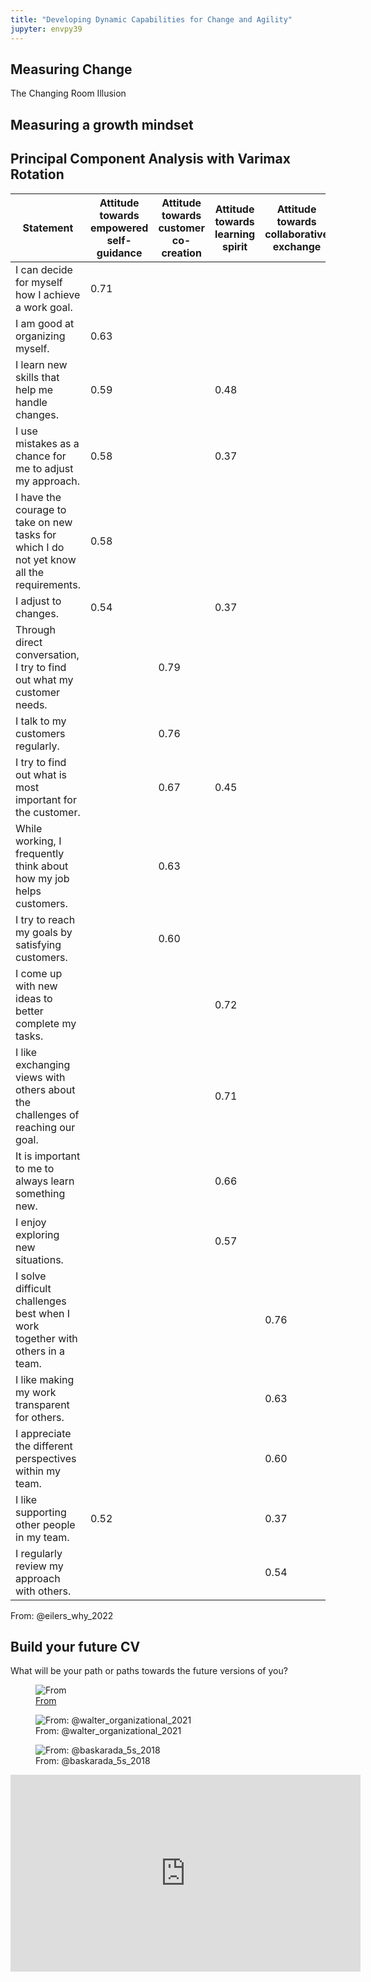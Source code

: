 ```yaml
---
title: "Developing Dynamic Capabilities for Change and Agility"
jupyter: envpy39
---
```


## Measuring Change

The Changing Room Illusion

## Measuring a growth mindset

```{=html}

<div class="container mt-4">
        <h2>Principal Component Analysis with Varimax Rotation</h2>
        <table class="table table-striped">
            <thead>
                <tr>
                    <th scope="col">Statement</th>
                    <th scope="col">Attitude towards empowered self-guidance</th>
                    <th scope="col">Attitude towards customer co-creation</th>
                    <th scope="col">Attitude towards learning spirit</th>
                    <th scope="col">Attitude towards collaborative exchange</th>
                </tr>
            </thead>
            <tbody>
                <tr>
                    <td>I can decide for myself how I achieve a work goal.</td>
                    <td>0.71</td>
                    <td></td>
                    <td></td>
                    <td></td>
                </tr>
                <tr>
                    <td>I am good at organizing myself.</td>
                    <td>0.63</td>
                    <td></td>
                    <td></td>
                    <td></td>
                </tr>
                <tr>
                    <td>I learn new skills that help me handle changes.</td>
                    <td>0.59</td>
                    <td></td>
                    <td>0.48</td>
                    <td></td>
                </tr>
                <tr>
                    <td>I use mistakes as a chance for me to adjust my approach.</td>
                    <td>0.58</td>
                    <td></td>
                    <td>0.37</td>
                    <td></td>
                </tr>
                <tr>
                    <td>I have the courage to take on new tasks for which I do not yet know all the requirements.</td>
                    <td>0.58</td>
                    <td></td>
                    <td></td>
                    <td></td>
                </tr>
                <tr>
                    <td>I adjust to changes.</td>
                    <td>0.54</td>
                    <td></td>
                    <td>0.37</td>
                    <td></td>
                </tr>
                <tr>
                    <td>Through direct conversation, I try to find out what my customer needs.</td>
                    <td></td>
                    <td>0.79</td>
                    <td></td>
                    <td></td>
                </tr>
                <tr>
                    <td>I talk to my customers regularly.</td>
                    <td></td>
                    <td>0.76</td>
                    <td></td>
                    <td></td>
                </tr>
                <tr>
                    <td>I try to find out what is most important for the customer.</td>
                    <td></td>
                    <td>0.67</td>
                    <td>0.45</td>
                    <td></td>
                </tr>
                <tr>
                    <td>While working, I frequently think about how my job helps customers.</td>
                    <td></td>
                    <td>0.63</td>
                    <td></td>
                    <td></td>
                </tr>
                <tr>
                    <td>I try to reach my goals by satisfying customers.</td>
                    <td></td>
                    <td>0.60</td>
                    <td></td>
                    <td></td>
                </tr>
                <tr>
                    <td>I come up with new ideas to better complete my tasks.</td>
                    <td></td>
                    <td></td>
                    <td>0.72</td>
                    <td></td>
                </tr>
                <tr>
                    <td>I like exchanging views with others about the challenges of reaching our goal.</td>
                    <td></td>
                    <td></td>
                    <td>0.71</td>
                    <td></td>
                </tr>
                <tr>
                    <td>It is important to me to always learn something new.</td>
                    <td></td>
                    <td></td>
                    <td>0.66</td>
                    <td></td>
                </tr>
                <tr>
                    <td>I enjoy exploring new situations.</td>
                    <td></td>
                    <td></td>
                    <td>0.57</td>
                    <td></td>
                </tr>
                <tr>
                    <td>I solve difficult challenges best when I work together with others in a team.</td>
                    <td></td>
                    <td></td>
                    <td></td>
                    <td>0.76</td>
                </tr>
                <tr>
                    <td>I like making my work transparent for others.</td>
                    <td></td>
                    <td></td>
                    <td></td>
                    <td>0.63</td>
                </tr>
                <tr>
                    <td>I appreciate the different perspectives within my team.</td>
                    <td></td>
                    <td></td>
                    <td></td>
                    <td>0.60</td>
                </tr>
                <tr>
                    <td>I like supporting other people in my team.</td>
                    <td>0.52</td>
                    <td></td>
                    <td></td>
                    <td>0.37</td>
                </tr>
                <tr>
                    <td>I regularly review my approach with others.</td>
                    <td></td>
                    <td></td>
                    <td></td>
                    <td>0.54</td>
                </tr>
            </tbody>
        </table>
    </div>
```

From: @eilers_why_2022

## Build your future CV

What will be your path or paths towards the future versions of you?

![[From](https://uxpressia.com/blog/how-to-create-persona-guide-examples)](images/persona-1.png)

![From: @walter_organizational_2021](images/org-agility.png)

![From: @baskarada_5s_2018](images/agility-capabilities.png)

```{=html}

<iframe width="560" height="315" src="https://www.youtube.com/embed/qzoIAJYPQwo?si=DSfwcxjyn-m1y9hl" title="YouTube video player" frameborder="0" allow="accelerometer; autoplay; clipboard-write; encrypted-media; gyroscope; picture-in-picture; web-share" allowfullscreen></iframe>
```
